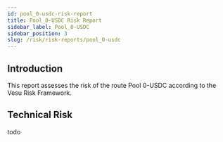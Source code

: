 ```yaml
---
id: pool_0-usdc-risk-report
title: Pool_0-USDC Risk Report
sidebar_label: Pool_0-USDC
sidebar_position: 3
slug: /risk/risk-reports/pool_0-usdc
---
```



## Introduction

This report assesses the risk of the route Pool 0-USDC according to the Vesu Risk Framework.

## Technical Risk

todo